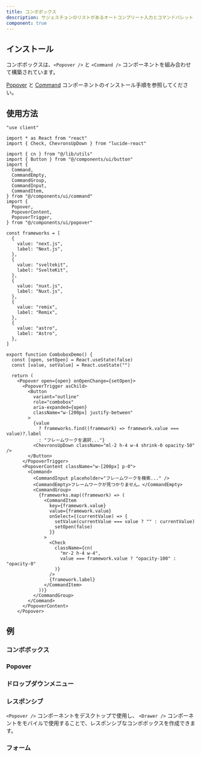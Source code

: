 ```yaml
---
title: コンボボックス
description: サジェスチョンのリストがあるオートコンプリート入力とコマンドパレット
component: true
---
```


<ComponentPreview name="combobox-demo" />

## インストール

コンボボックスは、`<Popover />` と `<Command />` コンポーネントを組み合わせて構築されています。

[Popover](/docs/components/popover#installation) と [Command](/docs/components/command#installation) コンポーネントのインストール手順を参照してください。

## 使用方法

```tsx
"use client"

import * as React from "react"
import { Check, ChevronsUpDown } from "lucide-react"

import { cn } from "@/lib/utils"
import { Button } from "@/components/ui/button"
import {
  Command,
  CommandEmpty,
  CommandGroup,
  CommandInput,
  CommandItem,
} from "@/components/ui/command"
import {
  Popover,
  PopoverContent,
  PopoverTrigger,
} from "@/components/ui/popover"

const frameworks = [
  {
    value: "next.js",
    label: "Next.js",
  },
  {
    value: "sveltekit",
    label: "SvelteKit",
  },
  {
    value: "nuxt.js",
    label: "Nuxt.js",
  },
  {
    value: "remix",
    label: "Remix",
  },
  {
    value: "astro",
    label: "Astro",
  },
]

export function ComboboxDemo() {
  const [open, setOpen] = React.useState(false)
  const [value, setValue] = React.useState("")

  return (
    <Popover open={open} onOpenChange={setOpen}>
      <PopoverTrigger asChild>
        <Button
          variant="outline"
          role="combobox"
          aria-expanded={open}
          className="w-[200px] justify-between"
        >
          {value
            ? frameworks.find((framework) => framework.value === value)?.label
            : "フレームワークを選択..."}
          <ChevronsUpDown className="ml-2 h-4 w-4 shrink-0 opacity-50" />
        </Button>
      </PopoverTrigger>
      <PopoverContent className="w-[200px] p-0">
        <Command>
          <CommandInput placeholder="フレームワークを検索..." />
          <CommandEmpty>フレームワークが見つかりません。</CommandEmpty>
          <CommandGroup>
            {frameworks.map((framework) => (
              <CommandItem
                key={framework.value}
                value={framework.value}
                onSelect={(currentValue) => {
                  setValue(currentValue === value ? "" : currentValue)
                  setOpen(false)
                }}
              >
                <Check
                  className={cn(
                    "mr-2 h-4 w-4",
                    value === framework.value ? "opacity-100" : "opacity-0"
                  )}
                />
                {framework.label}
              </CommandItem>
            ))}
          </CommandGroup>
        </Command>
      </PopoverContent>
    </Popover>  
```

## 例

### コンボボックス

<ComponentPreview name="combobox-demo" />

### Popover

<ComponentPreview name="combobox-popover" />

### ドロップダウンメニュー

<ComponentPreview name="combobox-dropdown-menu" />

### レスポンシブ

 `<Popover />` コンポーネントをデスクトップで使用し、 `<Drawer />` コンポーネントをモバイルで使用することで、レスポンシブなコンボボックスを作成できます。

<ComponentPreview name="combobox-responsive" />

### フォーム

<ComponentPreview name="combobox-form" />